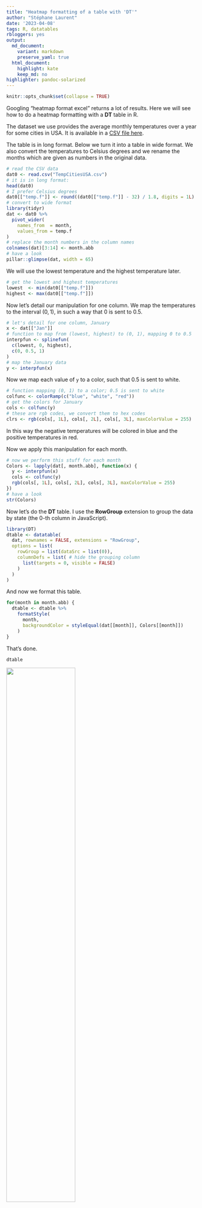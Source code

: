 ```yaml
---
title: "Heatmap formatting of a table with 'DT'"
author: "Stéphane Laurent"
date: '2023-04-08'
tags: R, datatables
rbloggers: yes
output:
  md_document:
    variant: markdown
    preserve_yaml: true
  html_document:
    highlight: kate
    keep_md: no
highlighter: pandoc-solarized
---
```


```r
knitr::opts_chunk$set(collapse = TRUE)
```


Googling "heatmap format excel" returns a lot of results. Here we will see 
how to do a heatmap formatting with a **DT** table in R.

The dataset we use provides the average monthly temperatures over a year for 
some cities in USA. It is available in a 
[CSV file here](https://github.com/FanWangEcon/Stat4Econ/blob/master/data/TempCitiesUSA.csv).

The table is in long format. Below we turn it into a table in wide format. 
We also convert the temperatures to Celsius degrees and we rename the months 
which are given as numbers in the original data.

```r
# read the CSV data
dat0 <- read.csv("TempCitiesUSA.csv")
# it is in long format:
head(dat0)
# I prefer Celsius degrees
dat0[["temp.f"]] <- round((dat0[["temp.f"]] - 32) / 1.8, digits = 1L) 
# convert to wide format
library(tidyr)
dat <- dat0 %>% 
  pivot_wider(
    names_from  = month,
    values_from = temp.f
)
# replace the month numbers in the column names
colnames(dat)[3:14] <- month.abb
# have a look
pillar::glimpse(dat, width = 65)
```

We will use the lowest temperature and the highest temperature later.

```r
# get the lowest and highest temperatures
lowest  <- min(dat0[["temp.f"]])
highest <- max(dat0[["temp.f"]])
```

Now let's detail our manipulation for one column.
We map the temperatures to the interval $(0,1)$, in such a way that $0$ is 
sent to $0.5$.

```r
# let's detail for one column, January
x <- dat[["Jan"]]
# function to map from (lowest, highest) to (0, 1), mapping 0 to 0.5
interpfun <- splinefun(
  c(lowest, 0, highest),
  c(0, 0.5, 1)
)
# map the January data
y <- interpfun(x)
```

Now we map each value of `y` to a color, such that $0.5$ is sent to white.

```r
# function mapping (0, 1) to a color; 0.5 is sent to white 
colfunc <- colorRamp(c("blue", "white", "red"))
# get the colors for January
cols <- colfunc(y)
# these are rgb codes, we convert them to hex codes
clrs <- rgb(cols[, 1L], cols[, 2L], cols[, 3L], maxColorValue = 255)
```

In this way the negative temperatures will be colored in blue and the positive 
temperatures in red.

Now we apply this manipulation for each month. 

```r
# now we perform this stuff for each month
Colors <- lapply(dat[, month.abb], function(x) {
  y <- interpfun(x)
  cols <- colfunc(y)
  rgb(cols[, 1L], cols[, 2L], cols[, 3L], maxColorValue = 255)
})
# have a look
str(Colors)
```

Now let's do the **DT** table. I use the **RowGroup** extension to group the 
data by state (the 0-th column in JavaScript).

```r
library(DT)
dtable <- datatable(
  dat, rownames = FALSE, extensions = "RowGroup", 
  options = list(
    rowGroup = list(dataSrc = list(0)),
    columnDefs = list( # hide the grouping column
      list(targets = 0, visible = FALSE)
    )
  )
)
```

And now we format this table.

```r
for(month in month.abb) {
  dtable <- dtable %>%
    formatStyle(
      month, 
      backgroundColor = styleEqual(dat[[month]], Colors[[month]])
    )
}
```

That's done.

```r
dtable
```

![](./figures/TempCitiesUSA.png){width=60%}
